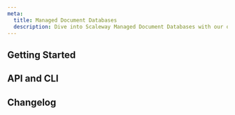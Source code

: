 ```yaml
---
meta:
  title: Managed Document Databases
  description: Dive into Scaleway Managed Document Databases with our quickstart guides, how-tos, tutorials and more.
---
```


<ProductHeader
   productName="Managed Document Databases"
   productLogo="documentDB"
   description="Managed Document Databases provide fully-managed databases with a MongoDB® compatible API, relying on FerretDB and PostgreSQL as storage engines. Enjoy automatic backups, scaling, monitoring and much more."
   url="/managed-databases/document-database/quickstart/"
   label="Managed Document Databases Quickstart"
/>

## Getting Started

<Grid>
    <SummaryCard
        title="Quickstart"
        icon="rocket"
        description="Learn how to create a Managed Document Database in a few steps."
        label="View Quickstart"
        url="/managed-databases/document-database/quickstart/"
    />
    <SummaryCard
        title="Concepts"
        icon="info"
        description="Core concepts that give you a better understanding of Managed Document Databases."
        label="View Concepts"
        url="/managed-databases/document-database/concepts/"
    />
    <SummaryCard
        title="How-Tos"
        icon="help-circle-outline"
        description="Learn how to use your Managed Document Database via the Scaleway console."
        label="View How-Tos"
        url="/managed-databases/document-database/how-to/"
    />
    <SummaryCard
        title="Additional content"
        icon="book-open-outline"
        description="Check out in-depth information about Managed Document Databases."
        label="View Additional resources"
        url="/managed-databases/document-database/reference-content/"
    />
</Grid>


## API and CLI

<Grid>
    <DefaultCard
        title="Back up and restore Document Databases with MongoDB® tools"
        url="/managed-databases/document-database/api-cli/backup-and-restore/"
        label="Read more"
    />
</Grid>

<ClickableBanner
    productLogo="cli"
    title="Managed Document Databases API"
    description="Manage your document Database Instances using the Scaleway API."
    url="https://www.scaleway.com/en/developers/api/document_db/"
    label="Go to Managed Document Databases API"
/>

## Changelog

<ChangelogList
    productName="document-databases"
    numberOfChanges={3}
/>

